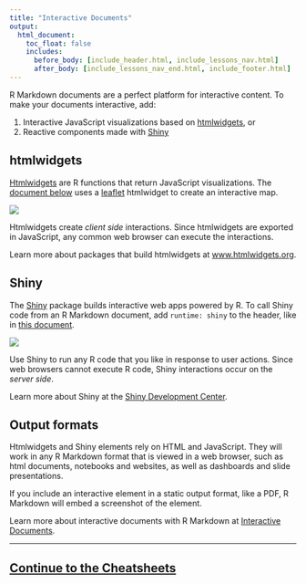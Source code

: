 ```yaml
---
title: "Interactive Documents"
output:
  html_document:
    toc_float: false
    includes:
      before_body: [include_header.html, include_lessons_nav.html]
      after_body: [include_lessons_nav_end.html, include_footer.html]
---
```


R Markdown documents are a perfect platform for interactive content. To make your documents interactive, add:

1. Interactive JavaScript visualizations based on [htmlwidgets](http://www.htmlwidgets.org/), or
2. Reactive components made with [Shiny](http://shiny.rstudio.com/)

## htmlwidgets

[Htmlwidgets](http://www.htmlwidgets.org/) are R functions that return JavaScript visualizations. The [document below](demos/13-htmlwidget.Rmd) uses a [leaflet](http://rstudio.github.io/leaflet/) htmlwidget to create an interactive map. 

![](lesson-images/interactive-1-htmlwidget.png)
</br>

Htmlwidgets create *client side* interactions. Since htmlwidgets are exported in JavaScript, any common web browser can execute the interactions.

Learn more about packages that build htmlwidgets at [www.htmlwidgets.org](http://www.htmlwidgets.org/showcase_leaflet.html).

## Shiny

The [Shiny](http://shiny.rstudio.com/) package builds interactive web apps powered by R. To call Shiny code from an R Markdown document, add `runtime: shiny` to the header, like in [this document](demos/14-shiny.Rmd).

![](lesson-images/interactive-2-shiny.png)
</br>

Use Shiny to run any R code that you like in response to user actions. Since web browsers cannot execute R code, Shiny interactions occur on the *server side*.

Learn more about Shiny at the [Shiny Development Center](http://shiny.rstudio.com/).

## Output formats

Htmlwidgets and Shiny elements rely on HTML and JavaScript. They will work in any R Markdown format that is viewed in a web browser, such as html documents, notebooks and websites, as well as dashboards and slide presentations.

If you include an interactive element in a static output format, like a PDF, R Markdown will embed a screenshot of the element.

Learn more about interactive documents with R Markdown at [Interactive Documents](https://bookdown.org/yihui/rmarkdown/shiny-documents.html). 

****

## [Continue to the Cheatsheets](lesson-15.html){.continue-link}
